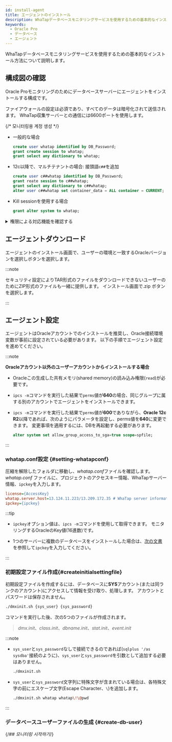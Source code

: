 ```yaml
---
id: install-agent
title: エージェントのインストール
description: WhaTapデータベースモニタリングサービスを使用するための基本的なインストール方法について説明します。
keywords:
  - Oracle Pro
  - データベース
  - エージェント
---
```



WhaTapデータベースモニタリングサービスを使用するための基本的なインストール方法について説明します。


<Agentsignupguide />


<Steps>

<Createprojectv2 />

## 構成図の確認

Oracle Proモニタリングのためにデータベースサーバーにエージェントをインストールする構成です。

<ImgLang img='dbx-install-agent-on-db-server-dma.png' desc='' />

ファイアウォールの設定は必須であり、すべてのデータは暗号化されて送信されます。 WhaTap収集サーバーとの通信には6600ポートを使用します。

{/* 모니터링용 계정 생성 */}

<Dbcreatemonitoringaccount />

- 一般的な場合

  ```sql title="SQL"
  create user whatap identified by DB_Password;
  grant create session to whatap;
  grant select any dictionary to whatap;
  ```

- 12c以降で、マルチテナントの場合: 接頭語`c##`を追加

  ```SQL title="SQL"
  create user c##whatap identified by DB_Password;
  grant reate session to c##whatap;
  grant select any dictionary to c##whatap;
  alter user c##whatap set container_data = ALL container = CURRENT;
  ```

- Kill sessionを使用する場合

  ```SQL title="SQL"
  grant alter system to whatap;
  ```

<details>

<summary>権限による対応機能を確認する</summary>

**基本権限**外の権限は、ユーザーの環境によって付与する必要はありません。 ただし、一部の機能が動作しないことがあります。

<div className="c5-10-25-25-15-25">

| 権限                                                | command (Single DB)                                                            | command (Multitenant DB)                                                                                                                                                                         | メニューと機能                                                                                                                                                                | 詳細履歴                                     |
| ------------------------------------------------- | ------------------------------------------------------------------------------ | ------------------------------------------------------------------------------------------------------------------------------------------------------------------------------------------------ | ---------------------------------------------------------------------------------------------------------------------------------------------------------------------- | ---------------------------------------- |
| 基本権限                                              | `grant create session to whatap;`                                              | `grant create session to c##whatap;`                                                                                                                                                             | 접속                                                                                                                                                                     | -                                        |
| \^                                                | <code>grant <span class="vslow">select any dictionary</span> to whatap;</code> | <code>grant <span class="vslow">select any dictionary</span> to c##whatap;</code>                                                                                                                | <Cmdname sid="side_dbMonitoring" className="uitext" /> / <Cmdname sid="side_multiInstance" className="uitext" /> / <Cmdname sid="side_dbSqlStat" className="uitext" /> | 個別権限の付与時、次の表の内容を参照                       |
| \^                                                | -                                                                              | `alter user c##whatap set container_data = ALL container = CURRENT;`                                                                                                                             | \^                                                                                                                                                                     | マルチテナントDBを使用する場合(12C以降) pdb照会のための必須権限である |
| <Cmdname sid="session_kill" className="uitext" /> | `grant alter system to whatap;`                                                | `grant alter system to c##whatap;`                                                                                                                                                               | <Cmdname sid="active_sessions" className="uitext" /> &gt; <Cmdname sid="session_kill" className="uitext" />                                                        | -                                        |
| ヒドゥンパラメータの照会                                      | \>                                                                             | `create view sys.whatap_vw_ksppi as select * from sys.x$ksppi;`<br/>`grant select on sys.whatap_vw_ksppi to DB_User;`<br/>`create synonym DB_User.whatap_vw_ksppi for sys.whatap_vw_ksppi;`      | パラメータ照会メニューにヒドゥンパラメータの内容を含む                                                                                                                                            | ヒドゥンパラメータを照会するには、別のビュー/シノニムの生成および権限付与が必要 |
| \^                                                | \>                                                                             | `create view sys.whatap_vw_ksppcv as select * from sys.x$ksppcv;`<br/>`grant select on sys.whatap_vw_ksppcv to DB_User;`<br/>`create synonym DB_User.whatap_vw_ksppcv for sys.whatap_vw_ksppcv;` | \^                                                                                                                                                                     | \^                                       |

</div>

<code><span class="vslow">select any dictionary</span></code>の代わりに、次の権限を個別に付与しても構いません。

<div className="c3-3">

| 権限                                                                        | command (Single DB)                                 | command (Multitenant DB)                                 |
| ------------------------------------------------------------------------- | --------------------------------------------------- | -------------------------------------------------------- |
| <Cmdname sid="active_sessions" /> / <Cmdname sid="lock_tree" /> / メトリクス情報 | `grant select on v_$sqlarea to whatap;`             | `grant select on v_$sqlarea to c##whatap;`               |
| \^                                                                        | `grant select on v_$transaction to whatap;`         | `grant select on v_$transaction to c##whatap;`           |
| \^                                                                        | `grant select on v_$instance to whatap;`            | `grant select on v_$instance to c##whatap;`              |
| \^                                                                        | `grant select on v_$sysstat to whatap;`             | `grant select on v_$sysstat to c##whatap;`               |
| \^                                                                        | `grant select on v_$lock to whatap;`                | `grant select on v_$lock to c##whatap;`                  |
| \^                                                                        | `grant select on v_$sesstat to whatap;`             | `grant select on v_$sesstat to c##whatap;`               |
| \^                                                                        | `grant select on v_$event_name to whatap;`          | `grant select on v_$event_name to c##whatap;`            |
| \^                                                                        | `grant select on v_$session to whatap;`             | `grant select on v_$session to c##whatap;`               |
| \^                                                                        | `grant select on v_$sql to whatap;`                 | `grant select on v_$sql to c##whatap;`                   |
| \^                                                                        | `grant select on v_$process to whatap;`             | `grant select on v_$process to c##whatap;`               |
| \^                                                                        | `grant select on v_$statname to whatap;`            | `grant select on v_$statname to c##whatap;`              |
| \^                                                                        | `grant select on v_$system_event to whatap;`        | `grant select on v_$system_event to c##whatap;`          |
| \^                                                                        | `grant select on v_$osstat to whatap;`              | `grant select on v_$osstat to c##whatap;`                |
| \^                                                                        | `grant select on v_$px_session to whatap;`          | `grant select on v_$px_session to c##whatap;`            |
| \^                                                                        | `grant select on v_$sga to whatap;`                 | `grant select on v_$sga to c##whatap;`                   |
| \^                                                                        | -                                                   | `grant select on v_$con_sysstat to c##whatap;`           |
| パラメータ情報                                                                   | `grant select on v_$parameter to whatap;`           | `grant select on v_$parameter to c##whatap;`             |
| Wait情報/Event情報                                                            | `grant select on v_$event_name to whatap;`          | `grant select on v_$event_name to c##whatap;`            |
| \^                                                                        | `grant select on v_$system_event to whatap`         | `grant select on v_$con_system_event to c##whatap;`      |
| \^                                                                        | `grant select on v_$system_wait_class to whatap;`   | `grant select on v_$system_wait_class to c##whatap;`     |
| \^                                                                        | -                                                   | `grant select on v_$con_system_wait_class to c##whatap;` |
| Tablespace情報                                                              | `grant select on dba_data_files to whatap;`         | `grant select on cdb_data_files to c##whatap;`           |
| \^                                                                        | `grant select on dba_free_space to whatap;`         | `grant select on cdb_free_space to c##whatap;`           |
| \^                                                                        | `grant select on dba_temp_files to whatap;`         | `grant select on v_$sort_segment to c##whatap;`          |
| \^                                                                        | `grant select on v_$temp_extent_pool to whatap;`    | `grant select on v_$tempfile to c##whatap;`              |
| \^                                                                        | `grant select on v_$containers to whatap;` (12c 이상) | `grant select on v_$containers to c##whatap;`            |

</div>

</details>


<Accesskey />

## エージェントダウンロード

エージェントのインストール画面で、ユーザーの環境と一致するOracleバージョンを選択し<Cmdname sid="download" className="uitext" />ボタンを選択します。

:::note

セキュリティ設定によりTAR形式のファイルをダウンロードできないユーザーのためにZIP形式のファイルも一緒に提供します。 インストール画面で<UI>.zip</UI> <Cmdname sid="download" className="uitext" />ボタンを選択します。

:::

## エージェント設定

エージェントはOracleアカウントでのインストールを推奨し、Oracle接続環境変数が事前に設定されている必要があります。 以下の手順でエージェント設定を進めてください。

:::note

**Oracleアカウント以外のユーザーアカウントからインストールする場合**

- Oracleこの生成した共有メモリ(shared memory)の読み込み権限(`read`)が必要です。

- `ipcs -m`コマンドを実行した結果で`perms`値が**640**の場合、同じグループに属する別のアカウントでエージェントをインストールできます。

- `ipcs -m`コマンドを実行した結果で`perms`値が**600**でありながら、**Oracle 12c R2**以降であれば、次のようにパラメータを設定し、perms値を**640**に変更できます。 変更事項を適用するには、DBを再起動する必要があります。

  ```sql
  alter system set allow_group_access_to_sga=true scope=spfile;
  ```

:::

### whatap.conf設定 {#setting-whatapconf}

圧縮を解除したフォルダに移動し、*whatap.conf*ファイルを確認します。 *whatap.conf* ファイルに、プロジェクトのアクセスキー情報、WhaTapサーバー情報、`ipckey`を入力します。  

```ini title='whatap.conf'
license={AccessKey}
whatap.server.host=13.124.11.223/13.209.172.35 # WhaTap server information
ipckey={ipckey}
```

:::tip

- `ipckey`オプション値は、`ipcs -m`コマンドを使用して取得できます。 モニタリングするOracleのKey値(16進数)です。

- 1つのサーバーに複数のデータベースをインストールした場合は、[次の文書](check-ipckey)を参照して`ipckey`を入力してください。

:::

### 初期設定ファイル作成{#createinitialsettingfile}

初期設定ファイルを作成するには、データベースに**SYS**アカウント(または同ランクのアカウント)にアクセスして情報を受け取り、処理します。 アカウントとパスワードは保存されません。

```sh title="BASH"
./dmxinit.sh {sys_user} {sys_password}
```

コマンドを実行した後、次の5つのファイルが作成されます。

> *dmx.init*、*class.init*、*dbname.init*、*stat.init*、*event.init*

:::note

- `sys_user`と`sys_password`なしで接続できるのであれば(`sqlplus '/as sysdba'`接続のように)、`sys_user`と`sys_password`を引数として追加する必要はありません。

  ```sh title="BASH"
  ./dmxinit.sh
  ```

- `sys_user`と`sys_password`文字列に特殊文字が含まれている場合は、各特殊文字の前にエスケープ文字(Escape Character、`\`)を追加します。

  ```sh title="BASH"
  ./dmxinit.sh whatap whatap\!\@pwd
  ```

:::

### データベースユーザーファイルの生成 {#create-db-user}

<DBuserDesc name='default'/>


<Dbcreatedbuserfilebody />

{/*## 모니터링 시작하기*/}

<Dbrunagent />

</Steps>


<NextStep />
